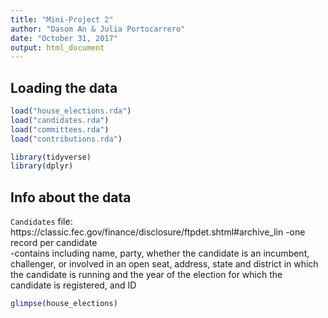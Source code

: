 ```yaml
---
title: "Mini-Project 2"
author: "Dasom An & Julia Portocarrero"
date: "October 31, 2017"
output: html_document
---
```



## Loading the data


```r
load("house_elections.rda")
load("candidates.rda")
load("committees.rda")
load("contributions.rda")
```

```r
library(tidyverse)
library(dplyr)
```

## Info about the data

`Candidates` file:   https://classic.fec.gov/finance/disclosure/ftpdet.shtml#archive_lin
-one record per candidate  
-contains including name, party, whether the candidate is an incumbent, challenger, or involved in an open seat, address, state and district in which the candidate is running and the year of the election for which the candidate is registered, and ID

```r
glimpse(house_elections)


```

